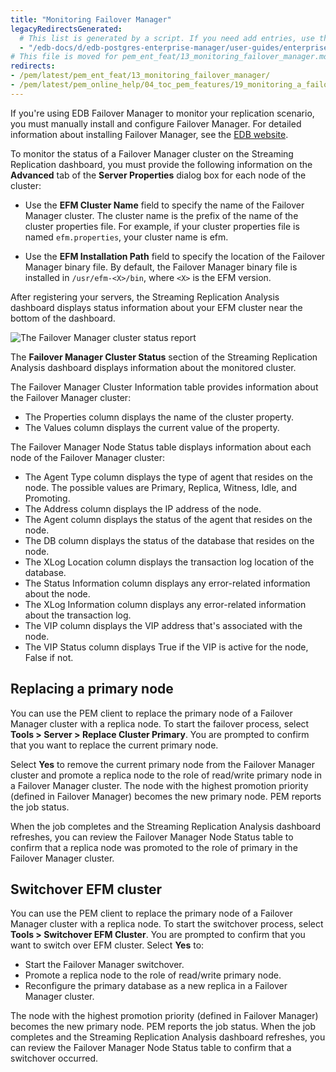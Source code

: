 ```yaml
---
title: "Monitoring Failover Manager"
legacyRedirectsGenerated:
  # This list is generated by a script. If you need add entries, use the `legacyRedirects` key.
  - "/edb-docs/d/edb-postgres-enterprise-manager/user-guides/enterprise-features-guide/8.0/monitoring_failover_manager.html"
# This file is moved for pem_ent_feat/13_monitoring_failover_manager.mdx
redirects:
- /pem/latest/pem_ent_feat/13_monitoring_failover_manager/
- /pem/latest/pem_online_help/04_toc_pem_features/19_monitoring_a_failover_manager_cluster/
---
```


If you're using EDB Failover Manager to monitor your replication scenario, you must manually install and configure Failover Manager. For detailed information about installing Failover Manager, see the [EDB website](https://www.enterprisedb.com/products/edb-postgres-platform/edb-postgres-failover-manager).

To monitor the status of a Failover Manager cluster on the Streaming Replication dashboard, you must provide the following information on the **Advanced** tab of the **Server Properties** dialog box for each node of the cluster:

-   Use the **EFM Cluster Name** field to specify the name of the Failover Manager cluster. The cluster name is the prefix of the name of the cluster properties file. For example, if your cluster properties file is named `efm.properties`, your cluster name is efm.

-   Use the **EFM Installation Path** field to specify the location of the Failover Manager binary file. By default, the Failover Manager binary file is installed in `/usr/efm-<X>/bin`, where `<X>` is the EFM version.

After registering your servers, the Streaming Replication Analysis dashboard displays status information about your EFM cluster near the bottom of the dashboard.

![The Failover Manager cluster status report](images/fm_cluster_status.png)

The **Failover Manager Cluster Status** section of the Streaming Replication Analysis dashboard displays information about the monitored cluster.

The Failover Manager Cluster Information table provides information about the Failover Manager cluster:

-   The Properties column displays the name of the cluster property.
-   The Values column displays the current value of the property.

The Failover Manager Node Status table displays information about each node of the Failover Manager cluster:

-   The Agent Type column displays the type of agent that resides on the node. The possible values are Primary, Replica, Witness, Idle, and Promoting.
-   The Address column displays the IP address of the node.
-   The Agent column displays the status of the agent that resides on the node.
-   The DB column displays the status of the database that resides on the node.
-   The XLog Location column displays the transaction log location of the database.
-   The Status Information column displays any error-related information about the node.
-   The XLog Information column displays any error-related information about the transaction log.
-   The VIP column displays the VIP address that's associated with the node.
-   The VIP Status column displays True if the VIP is active for the node, False if not.

## Replacing a primary node

You can use the PEM client to replace the primary node of a Failover Manager cluster with a replica node. To start the failover process, select **Tools > Server > Replace Cluster Primary**. You are prompted to confirm that you want to replace the current primary node.

Select **Yes** to remove the current primary node from the Failover Manager cluster and promote a replica node to the role of read/write primary node in a Failover Manager cluster. The node with the highest promotion priority (defined in Failover Manager) becomes the new primary node. PEM reports the job status.

When the job completes and the Streaming Replication Analysis dashboard refreshes, you can review the Failover Manager Node Status table to confirm that a replica node was promoted to the role of primary in the Failover Manager cluster.

## Switchover EFM cluster

You can use the PEM client to replace the primary node of a Failover Manager cluster with a replica node. To start the switchover process, select **Tools > Switchover EFM Cluster**. You are prompted to confirm that you want to switch over EFM cluster. Select **Yes** to: 

-  Start the Failover Manager switchover. 
-  Promote a replica node to the role of read/write primary node. 
-  Reconfigure the primary database as a new replica in a Failover Manager cluster. 

The node with the highest promotion priority (defined in Failover Manager) becomes the new primary node. PEM reports the job status. When the job completes and the Streaming Replication Analysis dashboard refreshes, you can review the Failover Manager Node Status table to confirm that a switchover occurred.

